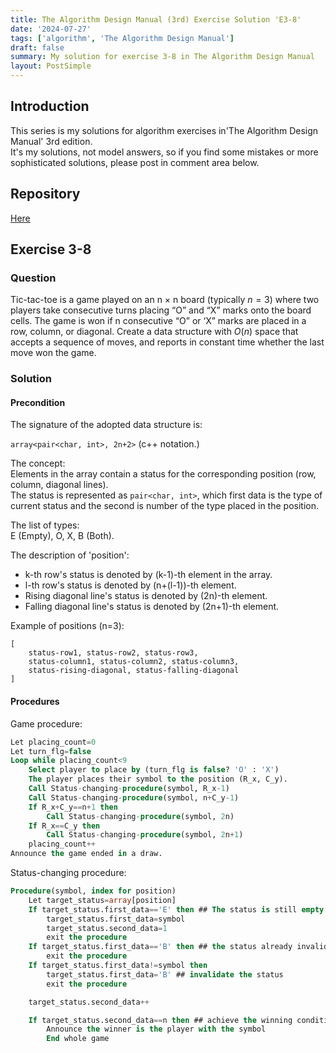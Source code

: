 ```yaml
---
title: The Algorithm Design Manual (3rd) Exercise Solution 'E3-8'
date: '2024-07-27'
tags: ['algorithm', 'The Algorithm Design Manual']
draft: false
summary: My solution for exercise 3-8 in The Algorithm Design Manual
layout: PostSimple
---
```


<TOCInline toc={props.toc} toHeading={4} asDisclosure={true} />

## Introduction

This series is my solutions for algorithm exercises in'The Algorithm Design Manual' 3rd edition.  
It's my solutions, not model answers, so if you find some mistakes or more sophisticated solutions, please post in comment area below.

## Repository

[Here](https://github.com/dede-20191130/tadm-solutions)

## Exercise 3-8

### Question

Tic-tac-toe is a game played on an n × n board (typically $n = 3$) where two
players take consecutive turns placing “O” and “X” marks onto the board cells.
The game is won if n consecutive “O” or ‘X” marks are placed in a row, column,
or diagonal. Create a data structure with $O(n)$ space that accepts a sequence
of moves, and reports in constant time whether the last move won the game.

### Solution

#### Precondition

The signature of the adopted data structure is:

`array<pair<char, int>, 2n+2>` (c++ notation.)

The concept:  
Elements in the array contain a status for the corresponding position (row, column, diagonal lines).  
The status is represented as `pair<char, int>`, which first data is the type of current status and the second is number of the type placed in the position.

The list of types:  
E (Empty), O, X, B (Both).

The description of 'position':

- k-th row's status is denoted by (k-1)-th element in the array.
- l-th row's status is denoted by (n+(l-1))-th element.
- Rising diagonal line's status is denoted by (2n)-th element.
- Falling diagonal line's status is denoted by (2n+1)-th element.

Example of positions (n=3):

```
[
    status-row1, status-row2, status-row3,
    status-column1, status-column2, status-column3,
    status-rising-diagonal, status-falling-diagonal
]
```

#### Procedures

Game procedure:

```sql
Let placing_count=0
Let turn_flg=false
Loop while placing_count<9
    Select player to place by (turn_flg is false? 'O' : 'X')
    The player places their symbol to the position (R_x, C_y).
    Call Status-changing-procedure(symbol, R_x-1)
    Call Status-changing-procedure(symbol, n+C_y-1)
    If R_x+C_y==n+1 then
        Call Status-changing-procedure(symbol, 2n)
    If R_x==C_y then
        Call Status-changing-procedure(symbol, 2n+1)
    placing_count++
Announce the game ended in a draw.
```

Status-changing procedure:

```sql
Procedure(symbol, index for position)
    Let target_status=array[position]
    If target_status.first_data=='E' then ## The status is still empty.
        target_status.first_data=symbol
        target_status.second_data=1
        exit the procedure
    If target_status.first_data=='B' then ## the status already invalidated
        exit the procedure
    If target_status.first_data!=symbol then
        target_status.first_data='B' ## invalidate the status
        exit the procedure

    target_status.second_data++

    If target_status.second_data==n then ## achieve the winning condition
        Announce the winner is the player with the symbol
        End whole game

```
